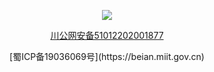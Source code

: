::: {style="text-align: center;"}
![](./images/logo_beian_gongan.png)

<a href="https://beian.mps.gov.cn/#/query/webSearch?code=51012202001877" rel="noreferrer" target="_blank">川公网安备51012202001877</a>

\[蜀ICP备19036069号\](`https://beian.miit.gov.cn`{=html})

:::

